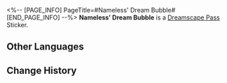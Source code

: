 <%-- [PAGE_INFO]
PageTitle=#Nameless' Dream Bubble#
[END_PAGE_INFO] --%>
{{Stub|Location information}}
{{Item Infobox
|id          = 223108
|image       = Dreamscape Pass Sticker Nameless' Dream Bubble.png{{subst:void|<!--$UPLOAD:<<SpriteOutput/TravelBrochure/StickFigures/223108.png>-<Dreamscape Pass Sticker Nameless' Dream Bubble.png>-<Item Icons>>-->}}
|type        = Dreamscape Pass Sticker
|type2       = Big Squanderer Stickers
|invCategory = 
|rarity      = 4
|effect      = 
|description = Digital stickers that can be used to decorate the pages of the Dreamtour Handbook. They come in many different styles.
|source1     = [[Obtained by progressing the Trailblaze Mission]]
}}
{{Description|THEY have died. THEY still live.}}
'''Nameless' Dream Bubble''' is a [[Dreamscape Pass]] Sticker.

==Other Languages==
{{Other Languages
|en   = Nameless' Dream Bubble
|zhs  = 无名客的梦泡
|zht  = 無名客的夢泡
|ja   = ナナシビトの夢の泡
|ko   = 무명객의 꿈방울
|es   = Burbuja de ensueño del Anónimo
|fr   = Bulle onirique des Sans Noms
|ru   = Пузырь грёз Безымянных
|th   = ฟองฝันของผู้มาเยือนนิรนาม
|vi   = Bong Bóng Giấc Mơ Khách Vô Danh
|de   = Namenlose Traumblase
|id   = Gelembung Mimpi The Nameless
|pt   = Bolha de Sonhos do Inominado
}}

==Change History==
{{Change History|2.0}}